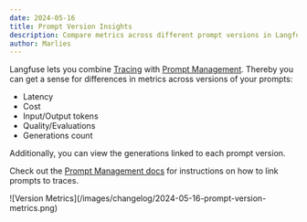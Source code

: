 ```yaml
---
date: 2024-05-16
title: Prompt Version Insights
description: Compare metrics across different prompt versions in Langfuse Prompt Management.
author: Marlies
---
```



<ChangelogHeader />

Langfuse lets you combine [Tracing](/docs/tracing) with [Prompt Management](/docs/prompts). Thereby you can get a sense for differences in metrics across versions of your prompts:
- Latency
- Cost
- Input/Output tokens 
- Quality/Evaluations 
- Generations count

Additionally, you can view the generations linked to each prompt version.

Check out the [Prompt Management docs](/docs/prompts/get-started#link-with-langfuse-tracing-optional) for instructions on how to link prompts to traces.

<Frame border className="max-w-2xl mt-10">
  ![Version Metrics](/images/changelog/2024-05-16-prompt-version-metrics.png)
</Frame>
